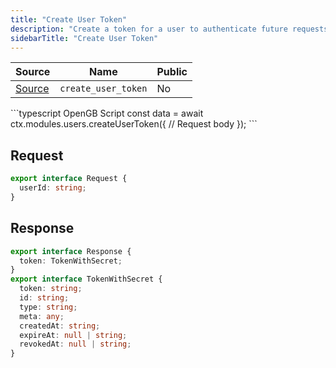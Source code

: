 ```yaml
---
title: "Create User Token"
description: "Create a token for a user to authenticate future requests."
sidebarTitle: "Create User Token"
---
```


| Source                                                                                                      | Name       | Public     |
| ----------------------------------------------------------------------------------------------------------- | ---------- | ---------- |
| [Source](https://github.com/rivet-gg/opengb-registry/tree/main/modules/users/scripts/create_user_token.ts) | `create_user_token` | No |

<RequestExample>
```typescript OpenGB Script
const data = await ctx.modules.users.createUserToken({
  // Request body
});
```

</RequestExample>

## Request

```typescript
export interface Request {
  userId: string;
}
```

## Response

```typescript
export interface Response {
  token: TokenWithSecret;
}
export interface TokenWithSecret {
  token: string;
  id: string;
  type: string;
  meta: any;
  createdAt: string;
  expireAt: null | string;
  revokedAt: null | string;
}
```
